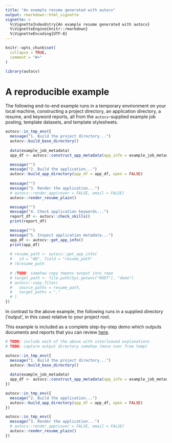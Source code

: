 ```yaml
---
title: "An example resume generated with autocv"
output: rmarkdown::html_vignette
vignette: >
  %\VignetteIndexEntry{An example resume generated with autocv}
  %\VignetteEngine{knitr::rmarkdown}
  %\VignetteEncoding{UTF-8}
---
```


```r
knitr::opts_chunk$set(
  collapse = TRUE,
  comment = "#>"
)
```

```r
library(autocv)
```

# A reproducible example

The following end-to-end example runs in a temporary environment on your
local machine, constructing a project directory, an application directory,
a resume, and keyword reports, all from the `autocv`-supplied
example job posting, template datasets, and template stylesheets.

```r
autocv::in_tmp_env({
  message("1. Build the project directory...")
  autocv::build_base_directory()
  
  data(example_job_metadata)
  app_df <- autocv::construct_app_metadata(app_info = example_job_metadata)

  message("")
  message("2. Build the application...")
  autocv::build_app_directory(app_df = app_df, open = FALSE)
  
  message("")
  message("3. Render the application...")
  # autocv::render_app(cover = FALSE, email = FALSE)
  autocv::render_resume_plain()

  message("")
  message("4. Check application keywords...")
  report_df <- autocv::check_skills()
  print(report_df)

  message("")
  message("5. Inspect application metadata...")
  app_df <- autocv::get_app_info()
  print(app_df)
  
  # resume_path <- autocv::get_app_info(
  #   id = "AB", field = "resume_path"
  # )$resume_path
  
  # /TODO: somehow copy tmpenv output into repo 
  # target_path <- file.path(Sys.getenv("ROOT"), "demo")
  # autocv::copy_files(
  #   source_paths = resume_path,
  #   target_paths = "."
  # )
})
```

In contrast to the above example, the following runs in a supplied directory
('output', in this case) relative to your project root.

This example is included as a complete step-by-step demo which outputs
documents and reports that you can review [here]().

```r
# TODO: include each of the above with interleaved explanations
# TODO: capture output directory somehow (move over from temp)

autocv::in_tmp_env({
  message("1. Build the project directory...")
  autocv::build_base_directory()
  
  data(example_job_metadata)
  app_df <- autocv::construct_app_metadata(app_info = example_job_metadata)
})

```

```r
autocv::in_tmp_env({
  message("2. Build the application...")
  autocv::build_app_directory(app_df = app_df, open = FALSE)
})

```

```r
autocv::in_tmp_env({
  message("3. Render the application...")
  # autocv::render_app(cover = FALSE, email = FALSE)
  autocv::render_resume_plain()
})

```
